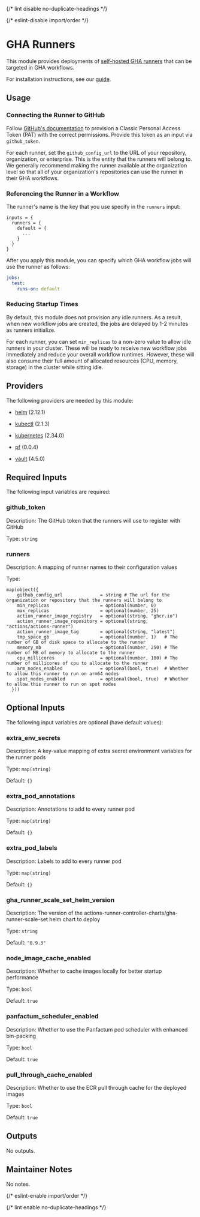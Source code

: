 
{/* lint disable no-duplicate-headings */}

{/* eslint-disable import/order */}

<ModuleHeader name="kube_gha_runners" sourceHref="https://github.com/Panfactum/stack/tree/__PANFACTUM_VERSION_MAIN__/packages/infrastructure/kube_gha_runners" status="beta" type="direct" />

# GHA Runners

This module provides deployments of [self-hosted GHA runners](https://docs.github.com/en/actions/hosting-your-own-runners/managing-self-hosted-runners-with-actions-runner-controller/deploying-runner-scale-sets-with-actions-runner-controller)
that can be targeted in GHA workflows.

For installation instructions, see our [guide](/docs/main/guides/addons/github-actions/installing).

## Usage

### Connecting the Runner to GitHub

Follow [GitHub's documentation](https://docs.github.com/en/actions/hosting-your-own-runners/managing-self-hosted-runners-with-actions-runner-controller/authenticating-to-the-github-api#authenticating-arc-with-a-personal-access-token-classic) to provision a
Classic Personal Access Token (PAT) with the correct permissions. Provide this token
as an input via `github_token`.

For each runner,
set the `github_config_url` to the URL of your repository, organization, or enterprise. This is the entity
that the runners will belong to. We generally recommend making the runner available at the organization level
so that all of your organization's repositories can use the runner in their GHA workflows.

### Referencing the Runner in a Workflow

The runner's name is the key that you use specify in the `runners` input:

```hcl
inputs = {
  runners = {
    default = {
      ...
    }
  }
}
```

After you apply this module, you can specify which GHA workflow jobs will use the runner as follows:

```yaml
jobs:
  test:
    runs-on: default
```

### Reducing Startup Times

By default, this module does not provision any idle runners. As a result, when new workflow jobs are created,
the jobs are delayed by 1-2 minutes as runners initialize.

For each runner, you can set `min_replicas` to a non-zero value to allow idle runners in your cluster. These
will be ready to receive new workflow jobs immediately and reduce your overall workflow runtimes.
However, these will also consume their full amount of allocated resources (CPU, memory, storage)
in the cluster while sitting idle.

## Providers

The following providers are needed by this module:

* [helm](https://registry.terraform.io/providers/hashicorp/helm/2.12.1/docs) (2.12.1)

* [kubectl](https://registry.terraform.io/providers/alekc/kubectl/2.1.3/docs) (2.1.3)

* [kubernetes](https://registry.terraform.io/providers/hashicorp/kubernetes/2.34.0/docs) (2.34.0)

* [pf](https://registry.terraform.io/providers/panfactum/pf/0.0.4/docs) (0.0.4)

* [vault](https://registry.terraform.io/providers/hashicorp/vault/4.5.0/docs) (4.5.0)

## Required Inputs

The following input variables are required:

### github\_token

Description: The GitHub token that the runners will use to register with GitHub

Type: `string`

### runners

Description: A mapping of runner names to their configuration values

Type:

```hcl
map(object({
    github_config_url              = string # The url for the organization or repository that the runners will belong to
    min_replicas                   = optional(number, 0)
    max_replicas                   = optional(number, 25)
    action_runner_image_registry   = optional(string, "ghcr.io")
    action_runner_image_repository = optional(string, "actions/actions-runner")
    action_runner_image_tag        = optional(string, "latest")
    tmp_space_gb                   = optional(number, 1)   # The number of GB of disk space to allocate to the runner
    memory_mb                      = optional(number, 250) # The number of MB of memory to allocate to the runner
    cpu_millicores                 = optional(number, 100) # The number of millicores of cpu to allocate to the runner
    arm_nodes_enabled              = optional(bool, true)  # Whether to allow this runner to run on arm64 nodes
    spot_nodes_enabled             = optional(bool, true)  # Whether to allow this runner to run on spot nodes
  }))
```

## Optional Inputs

The following input variables are optional (have default values):

### extra\_env\_secrets

Description: A key-value mapping of extra secret environment variables for the runner pods

Type: `map(string)`

Default: `{}`

### extra\_pod\_annotations

Description: Annotations to add to every runner pod

Type: `map(string)`

Default: `{}`

### extra\_pod\_labels

Description: Labels to add to every runner pod

Type: `map(string)`

Default: `{}`

### gha\_runner\_scale\_set\_helm\_version

Description: The version of the  actions-runner-controller-charts/gha-runner-scale-set helm chart to deploy

Type: `string`

Default: `"0.9.3"`

### node\_image\_cache\_enabled

Description: Whether to cache images locally for better startup performance

Type: `bool`

Default: `true`

### panfactum\_scheduler\_enabled

Description: Whether to use the Panfactum pod scheduler with enhanced bin-packing

Type: `bool`

Default: `true`

### pull\_through\_cache\_enabled

Description: Whether to use the ECR pull through cache for the deployed images

Type: `bool`

Default: `true`

## Outputs

No outputs.

## Maintainer Notes

No notes.

{/* eslint-enable import/order */}

{/* lint enable no-duplicate-headings */}
